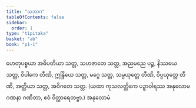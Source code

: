 ```yaml
---
title: "သဘာဂ"
tableOfContents: false
sidebar:
  order: 1
type: "tipitaka"
basket: "ab"
book: "p1-1"
---
```



<DynamicBreadcrumb />

<Paragraph number="2405" book="p1-1">
ဟေတုပစ္စယာ အဓိပတိယာ သတ္တ, သဟဇာတေ သတ္တ, အညမညေ ပဉ္စ, နိဿယေ သတ္တ, ဝိပါကေ တီဏိ, ဣန္ဒြိယေ သတ္တ, မဂ္ဂေ သတ္တ, သမ္ပယုတ္တေ တီဏိ, ဝိပ္ပယုတ္တေ တီဏိ, အတ္ထိယာ သတ္တ, အဝိဂတေ သတ္တ.
</Paragraph>

<Paragraph number="2406" type="center" book="p1-1">
(ယထာ ကုသလတ္တိကေ ပဉှာဝါရဿ အနုလောမဂဏနာ ဂဏိတာ, ဧဝံ ဝိတ္ထာရေတဗ္ဗာ.)

</Paragraph>

<Paragraph number="2407" type="center" book="p1-1">
အနုလောမံ
</Paragraph>